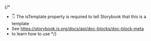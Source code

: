  
{/*
  * 👇 The isTemplate property is required to tell Storybook that this is a template
  * See https://storybook.js.org/docs/api/doc-blocks/doc-block-meta
  * to learn how to use
*/}
 
<Meta isTemplate />
 
<Title />
 
# Default implementation
 
<Primary />
 
## Inputs
 
The component accepts the following inputs (props):
 
<Controls />
